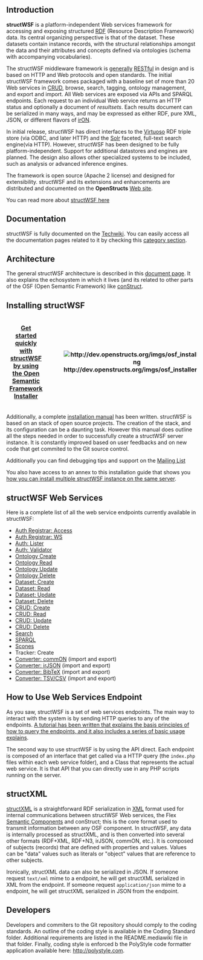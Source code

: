 == Introduction ==

'''structWSF''' is a platform-independent Web services framework for accessing and exposing structured [http://techwiki.openstructs.org/index.php/RDF_Concept RDF] (Resource Description Framework) data. Its central organizing perspective is that of the dataset. These datasets contain instance records, with the structural relationships amongst the data and their attributes and concepts defined via ontologies (schema with accompanying vocabularies).

The structWSF middleware framework is [http://www.mkbergman.com/?p=499 generally] [http://techwiki.openstructs.org/index.php/REST_Concept RESTful] in design and is based on HTTP and Web protocols and open standards. The initial structWSF framework comes packaged with a baseline set of more than 20 Web services in [http://techwiki.openstructs.org/index.php/CRUD_Concept CRUD], browse, search, tagging, ontology management, and export and import. All Web services are exposed via APIs and SPARQL endpoints. Each request to an individual Web service returns an HTTP status and optionally a document of ''resultsets''. Each results document can be serialized in many ways, and may be expressed as either RDF, pure XML, JSON, or different flavors of [http://techwiki.openstructs.org/index.php/Introduction_to_irON irON].

In initial release, structWSF has direct interfaces to the [http://techwiki.openstructs.org/index.php/Virtuoso Virtuoso] RDF triple store (via ODBC, and later HTTP) and the [http://techwiki.openstructs.org/index.php/Solr Solr] faceted, full-text search engine(via HTTP). However, structWSF has been designed to be fully platform-independent. Support for additional datastores and engines are planned. The design also allows other specialized systems to be included, such as analysis or advanced inference engines.

The framework is open source (Apache 2 license) and designed for extensibility. structWSF and its extensions and enhancements are distributed and documented on the '''OpenStructs''' [http://openstructs.org/  Web site].

You can read more about [http://techwiki.openstructs.org/index.php/StructWSF structWSF here]

== Documentation ==

structWSF is fully documented on the [http://techwiki.openstructs.org Techwiki]. You can easily access all the documentation pages related to it by checking this [http://techwiki.openstructs.org/index.php/Category:StructWSF category section].

== Architecture ==

The general structWSF architecture is described in this [http://techwiki.openstructs.org/index.php/StructWSF_Architecture document page]. It also explains the echosystem in which it lives (and its related to other parts of the OSF (Open Semantic Framework) like [http://drupal.org/project/construct conStruct].

== Installing structWSF ==

{| style="border:none"
|-
! style="border:none" | [http://openstructs.org/open-semantic-framework Get started  quickly with structWSF by using the Open Semantic Framework Installer]
! style="border:none" | [[File:http://dev.openstructs.org/imgs/osf_installer.png]]
|}

Additionally, a complete [http://techwiki.openstructs.org/index.php/StructWSF_Installation_Guide installation manual] has been written. structWSF is based on an stack of open source projects. The creation of the stack, and its configuration can be a daunting task. However this manual does outline all the steps needed in order to successfully create a structWSF server instance. It is constantly improved based on user feedbacks and on new code that get commited to the Git source control.

Additionally you can find debugging tips and support on the [http://groups.google.com/group/open-semantic-framework Mailing List]

You also have access to an annex to this installation guide that shows you [http://techwiki.openstructs.org/index.php/Multi-structWSF_Server_Instance how you can install multiple
structWSF instance on the same server].

== structWSF Web Services ==

Here is a complete list of all the web service endpoints currently available in structWSF:

* [http://techwiki.openstructs.org/index.php/Auth_Registrar:_Access Auth Registrar: Access]
* [http://techwiki.openstructs.org/index.php/Auth_Registrar:_WS Auth Registrar: WS]
* [http://techwiki.openstructs.org/index.php/Auth:_Lister Auth: Lister]
* [http://techwiki.openstructs.org/index.php/Auth:_Validator Auth: Validator]
* [http://techwiki.openstructs.org/index.php/Ontology_Create Ontology Create]
* [http://techwiki.openstructs.org/index.php/Ontology_Read Ontology Read]
* [http://techwiki.openstructs.org/index.php/Ontology_Update Ontology Update]
* [http://techwiki.openstructs.org/index.php/Ontology_Delete Ontology Delete]
* [http://techwiki.openstructs.org/index.php/Dataset:_Create Dataset: Create]
* [http://techwiki.openstructs.org/index.php/Dataset:_Read Dataset: Read]
* [http://techwiki.openstructs.org/index.php/Dataset:_Update Dataset: Update]
* [http://techwiki.openstructs.org/index.php/Dataset:_Delete Dataset: Delete]
* [http://techwiki.openstructs.org/index.php/CRUD:_Create CRUD: Create]
* [http://techwiki.openstructs.org/index.php/CRUD:_Read CRUD: Read]
* [http://techwiki.openstructs.org/index.php/CRUD:_Update CRUD: Update]
* [http://techwiki.openstructs.org/index.php/CRUD:_Delete CRUD: Delete]
* [http://techwiki.openstructs.org/index.php/Search Search]
* [http://techwiki.openstructs.org/index.php/SPARQL SPARQL]
* [http://techwiki.openstructs.org/index.php/Scones Scones]
* Tracker: Create
* [http://techwiki.openstructs.org/index.php/Converter:_commON Converter: commON] (import and export)
* [http://techwiki.openstructs.org/index.php/Converter:_irJSON Converter: irJSON] (import and export)
* [http://techwiki.openstructs.org/index.php/Converter:_BibTeX Converter: BibTeX] (import and export)
* [http://techwiki.openstructs.org/index.php/Converter:_TSV/CSV Converter: TSV/CSV] (import and export)

== How to Use Web Services Endpoint ==

As you saw, structWSF is a set of web services endpoints. The main way to interact with the system is by sending HTTP queries to any of the endpoints. [http://techwiki.openstructs.org/index.php/StructWSF_Web_Services_Tutorial A tutorial has been written that explains the basis principles of how to query the endpoints, and it also includes a series of basic usage explains].

The second way to use structWSF is by using the API direct. Each endpoint is composed of an interface that get called via a HTTP query (the <code>index.php</code> files within each web service folder), and a Class that represents the actual web service. It is that API that you can directly use in any PHP scripts running on the server.

== structXML ==

[http://techwiki.openstructs.org/index.php/StructXML structXML] is a straightforward RDF serialization in [http://techwiki.openstructs.org/index.php/XML_Concept XML] format used for internal communications between structWSF Web services, the Flex [http://techwiki.openstructs.org/index.php/Category:Semantic_Component Semantic Components] and conStruct; this is the core format used to transmit information between any OSF component. In structWSF, any data is internally processed as structXML, and is then converted into several other formats (RDF+XML, RDF+N3, irJSON, commON, etc.). It is composed of subjects (records) that are defined with properties and values. Values can be "data" values such as literals or "object" values that are reference to other subjects.

Ironically, structXML data can also be serialized in JSON. If someone request <code>text/xml</code> mime to a endpoint, he will get structXML serialized in XML from the endpoint. If someone request <code>application/json</code> mime to a endpoint, he will get structXML serialized in JSON from the endpoint.

== Developers ==

Developers and commiters to the Git repository should comply to the coding standards. An outline of the coding style is available in the Coding Standard folder. Additional requirements are listed in the README.mediawiki file in that folder. Finally, coding style is enforced b the PolyStyle code formatter application available here: http://polystyle.com.

